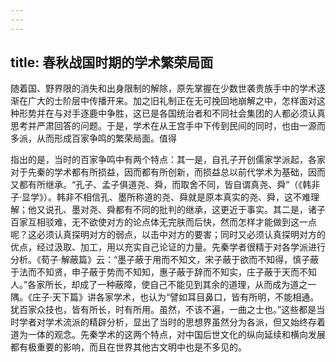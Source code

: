 ```yaml
---
---
---
```

title: 春秋战国时期的学术繁荣局面
---



随着国、野界限的消失和出身限制的解除，原先掌握在少数世袭贵族手中的学术逐渐在广大的士阶层中传播开来。加之旧礼制正在无可挽回地崩解之中，怎样面对这种形势并在与对手逐鹿中争胜，这已是各国统治者和不同社会集团的人都必须认真思考并严肃回答的问题。于是，学术在从王宫手中下传到民间的同时，也由一源而多派，从而形成百家争鸣的繁荣局面。值得

指出的是，当时的百家争鸣中有两个特点：其一是，自孔子开创儒家学派起，各家对于先秦的学术都有所损益，因而都有所创新，而损益总以前代学术为基础，因而又都有所继承。“孔子、孟子俱道尧、舜，而取舍不同，皆自谓真尧、舜”（《韩非子·显学》）。韩非不相信孔、墨所称道的尧、舜就是原本真实的尧、舜，这不难理解；他又说孔、墨对尧、舜都有不同的批判的继承，这更近于事实。其二是，诸子百家互相驳难，无不欲使对方的论点体无完肤而后快，然而怎样才能做到这一点呢？这必须认真探明对方的弱点，以击中对方的要害；同时又必须认真探明对方的优点，经过汲取、加工，用以充实自己论证的力量。先秦学者很精于对各学派进行分析。《荀子·解蔽篇》云：“墨子蔽于用而不知文，宋子蔽于欲而不知得，慎子蔽于法而不知贤，申子蔽于势而不知知，惠子蔽于辞而不知实，庄子蔽于天而不知人。”各家所长，却成了一种蔽障，使自己不能见到其余的道理，从而成为道之一隅。《庄子·天下篇》讲各家学术，也认为“譬如耳目鼻口，皆有所明，不能相通。犹百家众技也，皆有所长，时有所用。虽然，不该不遍，一曲之士也。”这些都是当时学者对学术流派的精辟分析，显出了当时的思想界虽然分为各派，但又始终存着道为一体的观念。先秦学术的这两个特点，对中国后世文化的纵向延续和横向发展都有极重要的影响，而且在世界其他古文明中也是不多见的。